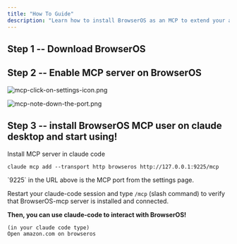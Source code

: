 ```yaml
---
title: "How To Guide"
description: "Learn how to install BrowserOS as an MCP to extend your agent's capabilities"
---
```


## Step 1 -- Download BrowserOS

## Step 2 -- Enable MCP server on BrowserOS

![mcp-click-on-settings-icon.png](/docs/images/mcp-click-on-settings-icon.png)

![mcp-note-down-the-port.png](/docs/images/mcp-note-down-the-port.png)

## Step 3 -- install BrowserOS MCP user on claude desktop and start using!

Install MCP server in claude code

```
claude mcp add --transport http browseros http://127.0.0.1:9225/mcp
```

<Note>
  `9225` in the URL above is the MCP port from the settings page.
</Note>

Restart your claude-code session and type `/mcp` (slash command) to verify that BrowserOS-mcp server is installed and connected.

**Then, you can use claude-code to interact with BrowserOS!**

```
(in your claude code type)
Open amazon.com on browseros
```